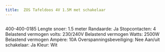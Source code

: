 ```yaml
---
title:  ZOS Tafeldoos 4V 1.5M met schakelaar
---
```



<Image src={imageProduct} width={imageProduct.width} alt="" />


400-400-0185
Lengte snoer:     1.5 meter
Randaarde:     Ja
Stopcontacten:    4
Belastend vermogen volts:  230/240V
Belastend vermogen Watts:  2500W
Belastend vermogen Ampère: 10A
Overspanningsbeveiliging:  Nee
Aan/uit schakelaar:   Ja
Kleur:      Wit
